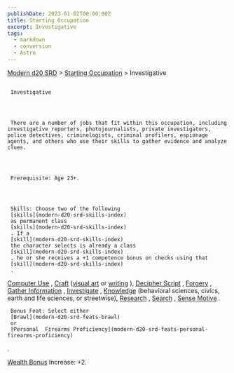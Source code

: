 ```yaml
---
publishDate: 2023-01-02T00:00:00Z
title: Starting Occupation
excerpt: Investigative
tags:
  - markdown
  - conversion
  - Astro
---
```


[Modern d20 SRD](/#modernD20) >
[Starting Occupation](modern-d20-srd-starting-occupation-index) > Investigative

##

     Investigative




     There are a number of jobs that fit within this occupation, including investigative reporters, photojournalists, private investigators, police detectives, criminologists, criminal profilers, espionage agents, and others who use their skills to gather evidence and analyze clues.




     Prerequisite: Age 23+.




     Skills: Choose two of the following
     [skills](modern-d20-srd-skills-index)
     as permanent class
     [skills](modern-d20-srd-skills-index)
     . If a
     [skill](modern-d20-srd-skills-index)
     the character selects is already a class
     [skill](modern-d20-srd-skills-index)
     , he or she receives a +1 competence bonus on checks using that
     [skill](modern-d20-srd-skills-index)
     .

[Computer Use](modern-d20-srd-skills-computer-use)
,
[Craft](modern-d20-srd-skills-craft)
([visual art](modern-d20-srd-skills-craft-visual-art)
or
[writing](modern-d20-srd-skills-craft-writing)
),
[Decipher Script](modern-d20-srd-skills-decipher-script)
,
[Forgery](modern-d20-srd-skills-forgery)
,
[Gather Information](modern-d20-srd-skills-gather-information)
,
[Investigate](modern-d20-srd-skills-investigate)
,
[Knowledge](modern-d20-srd-skills-knowledge)
(behavioral sciences, civics, earth and
life sciences, or streetwise),
[Research](modern-d20-srd-skills-research)
,
[Search](modern-d20-srd-skills-search)
,
[Sense Motive](modern-d20-srd-skills-sense-motive)
.

     Bonus Feat: Select either
     [Brawl](modern-d20-srd-feats-brawl)
     or
     [Personal  Firearms Proficiency](modern-d20-srd-feats-personal-firearms-proficiency)
.

[Wealth Bonus](modern-d20-srd-wealth-wealth-bonus)
Increase: +2.
